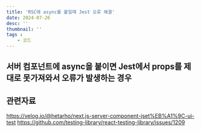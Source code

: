 ```yaml
---
title: 'RSC에 async를 붙일때 Jest 오류 해결'
date: 2024-07-26
desc: ''
thumbnail: ''
tags : 
    - 코드
---
```



## 서버 컴포넌트에 async을 붙이면 Jest에서 props를 제대로 못가져와서 오류가 발생하는 경우

## 관련자료
https://velog.io/@hetarho/next.js-server-component-jset%EB%A1%9C-ui-test
https://github.com/testing-library/react-testing-library/issues/1209

